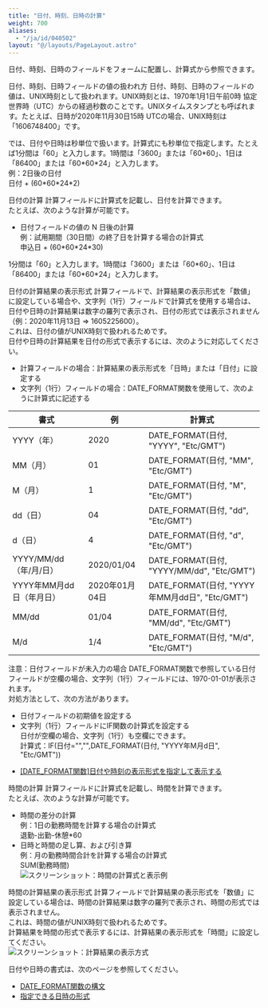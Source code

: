 ```yaml
---
title: "日付、時刻、日時の計算"
weight: 700
aliases:
  - "/ja/id/040502"
layout: "@/layouts/PageLayout.astro"
---
```




日付、時刻、日時のフィールドをフォームに配置し、計算式から参照できます。

<Heading id="autocalc_date_time_10">日付、時刻、日時フィールドの値の扱われ方</Heading>
日付、時刻、日時のフィールドの値は、UNIX時刻として扱われます。UNIX時刻とは、1970年1月1日午前0時 協定世界時（UTC）からの経過秒数のことです。UNIXタイムスタンプとも呼ばれます。たとえば、日時が2020年11月30日15時 UTCの場合、UNIX時刻は「1606748400」です。

<Kintone />では、日付や日時は秒単位で扱います。計算式にも秒単位で指定します。たとえば1分間は「60」と入力します。1時間は「3600」または「60\*60」、1日は「86400」または「60\*60\*24」と入力します。  
例：2日後の日付  
日付 + (60\*60\*24\*2)

<Heading id="autocalc_date_time_20">日付の計算</Heading>
計算フィールドに計算式を記載し、日付を計算できます。  
たとえば、次のような計算が可能です。

* 日付フィールドの値の N 日後の計算  
  例：試用期間（30日間）の終了日を計算する場合の計算式  
  申込日 + (60\*60\*24\*30)

<Hint>

1分間は「60」と入力します。1時間は「3600」または「60\*60」、1日は「86400」または「60\*60\*24」と入力します。

</Hint>

<Heading level={3} id="autocalc_date_time_2010">日付の計算結果の表示形式</Heading>
計算フィールドで、計算結果の表示形式を「数値」に設定している場合や、文字列（1行）フィールドで計算式を使用する場合は、日付や日時の計算結果は数字の羅列で表示され、日付の形式では表示されません（例：2020年11月13日 ⇒ 1605225600）。  
これは、日付の値がUNIX時刻で扱われるためです。  
日付や日時の計算結果を日付の形式で表示するには、次のように対応してください。

* 計算フィールドの場合：計算結果の表示形式を「日時」または「日付」に設定する
* 文字列（1行）フィールドの場合：DATE_FORMAT関数を使用して、次のように計算式に記述する

<table>
<thead>
        <tr>
            <th>書式</th>
            <th>例</th>
            <th>計算式</th>
        </tr>
    </thead>
    <tbody>
        <tr>
            <td>YYYY（年）</td>
            <td>2020</td>
            <td>DATE_FORMAT(日付, "YYYY", "Etc/GMT")</td>
        </tr>
        <tr>
            <td>MM（月）</td>
            <td>01</td>
            <td>DATE_FORMAT(日付, "MM", "Etc/GMT")</td>
        </tr>
        <tr>
            <td>M（月）</td>
            <td>1</td>
            <td>DATE_FORMAT(日付, "M", "Etc/GMT")</td>
        </tr>
        <tr>
            <td>dd（日）</td>
            <td>04</td>
            <td>DATE_FORMAT(日付, "dd", "Etc/GMT")</td>
        </tr>
        <tr>
            <td>d（日）</td>
            <td>4</td>
            <td>DATE_FORMAT(日付, "d", "Etc/GMT")</td>
        </tr>
        <tr>
            <td>YYYY/MM/dd（年/月/日）</td>
            <td>2020/01/04</td>
            <td>DATE_FORMAT(日付, "YYYY/MM/dd", "Etc/GMT")</td>
        </tr>
        <tr>
            <td>YYYY年MM月dd日（年月日）</td>
            <td>2020年01月04日</td>
            <td>DATE_FORMAT(日付, "YYYY年MM月dd日", "Etc/GMT")</td>
        </tr>
        <tr>
            <td>MM/dd</td>
            <td>01/04</td>
            <td>DATE_FORMAT(日付, "MM/dd", "Etc/GMT")</td>
        </tr>
        <tr>
            <td>M/d</td>
            <td>1/4</td>
            <td>DATE_FORMAT(日付, "M/d", "Etc/GMT")</td>
        </tr>
</tbody>
</table>

<Heading id="autocalc_date_time_2020">注意：日付フィールドが未入力の場合</Heading>
DATE_FORMAT関数で参照している日付フィールドが空欄の場合、文字列（1行）フィールドには、1970-01-01が表示されます。  
対処方法として、次の方法があります。

* 日付フィールドの初期値を設定する
* 文字列（1行）フィールドにIF関数の計算式を設定する  
  日付が空欄の場合、文字列（1行）も空欄にできます。  
  計算式：IF(日付="","",DATE_FORMAT(日付, "YYYY年M月d日", "Etc/GMT"))

<Reference>

* [[DATE_FORMAT関数]日付や時刻の表示形式を指定して表示する](/k/ja/id/040501.html)

</Reference>

<Heading id="autocalc_date_time_30">時間の計算</Heading>
計算フィールドに計算式を記載し、時間を計算できます。  
たとえば、次のような計算が可能です。

* 時間の差分の計算  
  例：1日の勤務時間を計算する場合の計算式  
  退勤-出勤-休憩*60
* 日時と時間の足し算、および引き算  
  例：月の勤務時間合計を計算する場合の計算式  
  SUM(勤務時間)  
  <Img src="/k/kintone/img-ja/date_time_01.png" alt="スクリーンショット：時間の計算式と表示例" />

<Heading level={3} id="autocalc_date_time_3010">時間の計算結果の表示形式</Heading>
計算フィールドで計算結果の表示形式を「数値」に設定している場合は、時間の計算結果は数字の羅列で表示され、時間の形式では表示されません。  
これは、時間の値がUNIX時刻で扱われるためです。  
計算結果を時間の形式で表示するには、計算結果の表示形式を「時間」に設定してください。  
<Img src="/k/kintone/img-ja/date_time_02.png" alt="スクリーンショット：計算結果の表示方式" />

<Reference>

日付や日時の書式は、次のページを参照してください。

* [DATE_FORMAT関数の構文](/k/ja/id/040501.html#autocalc_date_format_10)
* [指定できる日時の形式](/k/ja/id/040501.html#autocalc_date_format_30)

</Reference>
